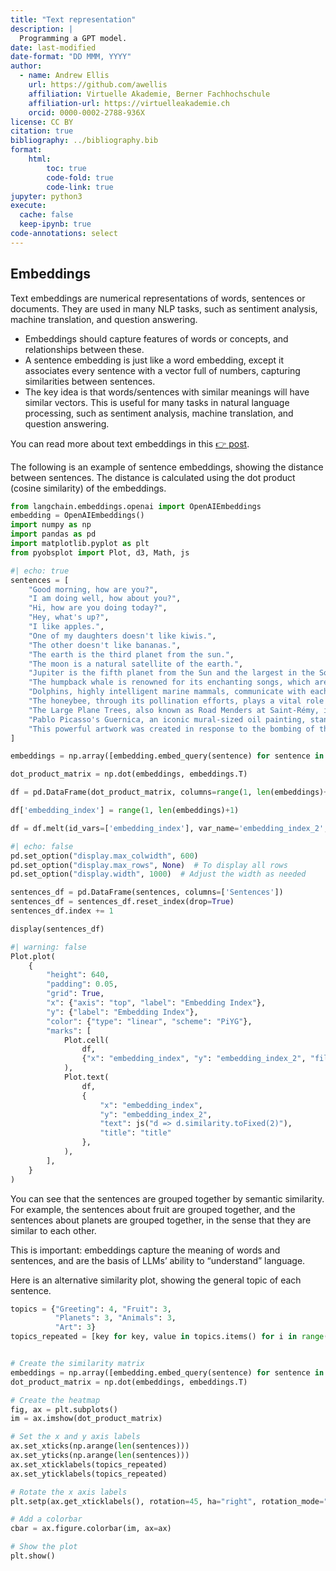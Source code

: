 ```yaml
---
title: "Text representation"
description: |
  Programming a GPT model.
date: last-modified
date-format: "DD MMM, YYYY"
author: 
  - name: Andrew Ellis
    url: https://github.com/awellis
    affiliation: Virtuelle Akademie, Berner Fachhochschule
    affiliation-url: https://virtuelleakademie.ch
    orcid: 0000-0002-2788-936X
license: CC BY
citation: true
bibliography: ../bibliography.bib
format:
    html:
        toc: true
        code-fold: true
        code-link: true
jupyter: python3
execute: 
  cache: false
  keep-ipynb: true
code-annotations: select
---
```



## Embeddings

Text embeddings are numerical representations of words, sentences or documents. They are used in many NLP tasks, such as sentiment analysis, machine translation, and question answering.

- Embeddings should capture features of words or concepts, and relationships between these.
- A sentence embedding is just like a word embedding, except it associates every sentence with a vector full of numbers, capturing similarities between sentences. 
- The key idea is that words/sentences with similar meanings will have similar vectors. This is useful for many tasks in natural language processing, such as sentiment analysis, machine translation, and question answering.

You can read more about text embeddings in this [👉 post](https://docs.cohere.com/docs/text-embeddings).

The following is an example of sentence embeddings, showing the distance between sentences. The distance is calculated using the dot product (cosine similarity) of the embeddings.


```python
from langchain.embeddings.openai import OpenAIEmbeddings
embedding = OpenAIEmbeddings()
import numpy as np
import pandas as pd
import matplotlib.pyplot as plt
from pyobsplot import Plot, d3, Math, js
```

```python
#| echo: true
sentences = [
    "Good morning, how are you?",
    "I am doing well, how about you?",
    "Hi, how are you doing today?",
    "Hey, what's up?",
    "I like apples.",
    "One of my daughters doesn't like kiwis.",
    "The other doesn't like bananas.",
    "The earth is the third planet from the sun.",
    "The moon is a natural satellite of the earth.",
    "Jupiter is the fifth planet from the Sun and the largest in the Solar System.",
    "The humpback whale is renowned for its enchanting songs, which are believed to serve various purposes, including communication, mating, and navigation during migration.",
    "Dolphins, highly intelligent marine mammals, communicate with each other using a complex system of clicks, whistles, and body language, enabling them to work together in hunting and navigation.",
    "The honeybee, through its pollination efforts, plays a vital role in agriculture, contributing to the growth of many of the fruits and vegetables humans rely on for sustenance.",
    "The Large Plane Trees, also known as Road Menders at Saint-Rémy, is an oil-on-canvas painting by Vincent van Gogh.",
    "Pablo Picasso's Guernica, an iconic mural-sized oil painting, stands as a poignant representation of the horrors of war.",
    "This powerful artwork was created in response to the bombing of the town of Guernica during the Spanish Civil War."
]
```

```python
embeddings = np.array([embedding.embed_query(sentence) for sentence in sentences])

dot_product_matrix = np.dot(embeddings, embeddings.T)

df = pd.DataFrame(dot_product_matrix, columns=range(1, len(embeddings)+1))

df['embedding_index'] = range(1, len(embeddings)+1)

df = df.melt(id_vars=['embedding_index'], var_name='embedding_index_2', value_name='similarity')
```

```python
#| echo: false
pd.set_option("display.max_colwidth", 600)
pd.set_option("display.max_rows", None)  # To display all rows
pd.set_option("display.width", 1000)  # Adjust the width as needed

sentences_df = pd.DataFrame(sentences, columns=['Sentences'])
sentences_df = sentences_df.reset_index(drop=True)
sentences_df.index += 1

display(sentences_df)
```



```python
#| warning: false
Plot.plot(
    {
        "height": 640,
        "padding": 0.05,
        "grid": True,
        "x": {"axis": "top", "label": "Embedding Index"},
        "y": {"label": "Embedding Index"},
        "color": {"type": "linear", "scheme": "PiYG"},
        "marks": [
            Plot.cell(
                df,
                {"x": "embedding_index", "y": "embedding_index_2", "fill": "similarity", "tip": True},
            ),
            Plot.text(
                df,
                {
                    "x": "embedding_index",
                    "y": "embedding_index_2",
                    "text": js("d => d.similarity.toFixed(2)"),
                    "title": "title"
                },
            ),
        ],
    }
)
```

You can see that the sentences are grouped together by semantic similarity. For example, the sentences about fruit are grouped together, and the sentences about planets are grouped together, in the sense that they are similar to each other.


This is important: embeddings capture the meaning of words and sentences, and are the basis of LLMs' ability to "understand" language. 

Here is an alternative similarity plot,  showing the general topic of each sentence. 

```python
topics = {"Greeting": 4, "Fruit": 3,
          "Planets": 3, "Animals": 3,
          "Art": 3}
topics_repeated = [key for key, value in topics.items() for i in range(value)]


# Create the similarity matrix
embeddings = np.array([embedding.embed_query(sentence) for sentence in sentences])
dot_product_matrix = np.dot(embeddings, embeddings.T)

# Create the heatmap
fig, ax = plt.subplots()
im = ax.imshow(dot_product_matrix)

# Set the x and y axis labels
ax.set_xticks(np.arange(len(sentences)))
ax.set_yticks(np.arange(len(sentences)))
ax.set_xticklabels(topics_repeated)
ax.set_yticklabels(topics_repeated)

# Rotate the x axis labels
plt.setp(ax.get_xticklabels(), rotation=45, ha="right", rotation_mode="anchor")

# Add a colorbar
cbar = ax.figure.colorbar(im, ax=ax)

# Show the plot
plt.show()
```
